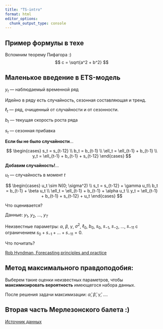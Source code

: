 ```yaml
---
title: "TS-intro"
format: html
editor_options: 
  chunk_output_type: console
---
```


## Пример формулы в техе

Вспомним теорему Пифагора :)
$$
c = \sqrt{a^2 + b^2}
$$


## Маленькое введение в ETS-модель


$y_t$ — наблюдаемый временной ряд

Идейно в ряду есть случайность, сезонная составляющая и тренд.

$\ell_t$ — ряд, очищенный от случайности и от сезонности. 

$b_t$ — текущая скорость роста ряда

$s_t$ — сезонная прибавка

**Если бы не было случайности**...

$$
\begin{cases}
s_t = s_{t-12} \\
b_t = b_{t-1} \\
\ell_t = \ell_{t-1} + b_{t-1} \\
y_t = \ell_{t-1} + b_{t-1} + s_{t-12}
\end{cases}
$$

**Добавим случайность!**...

$u_t$ — случайность в момент $t$

$$
\begin{cases}
u_t \sim N(0; \sigma^2) \\
s_t = s_{t-12} + \gamma u_t\\
b_t = b_{t-1} + \beta u_t \\
\ell_t = \ell_{t-1} + b_{t-1} + \alpha u_t \\
y_t = \ell_{t-1} + b_{t-1} + s_{t-12} + u_t
\end{cases}
$$

Что оценивается?

Данные: $y_1$, $y_2$, ..., $y_T$

Неизвестные параметры: $\alpha$, $\beta$, $\gamma$, $\sigma^2$, $\ell_0$, $b_0$, $s_0$, $s_{-1}$, $s_{-2}$, ..., $s_{-11}$ с ограничением $s_0 + s_{-1} + ... + s_{-11}=0$.

Что почитать? 

[Rob Hyndman, Forecasting principles and practice](https://otexts.com/fpp3/)

## Метод максимального правдоподобия:

Выберем такие оценки неизвестных параметров, чтобы 
**максимизировать вероятность** имеющегося набора данных.

После решения задачи максимизации: $\hat\alpha$, $\hat\beta$, $\hat\gamma$, ....

## Вторая часть Мерлезонского балета :)

[Источник данных](https://fedstat.ru/indicator/33553)










